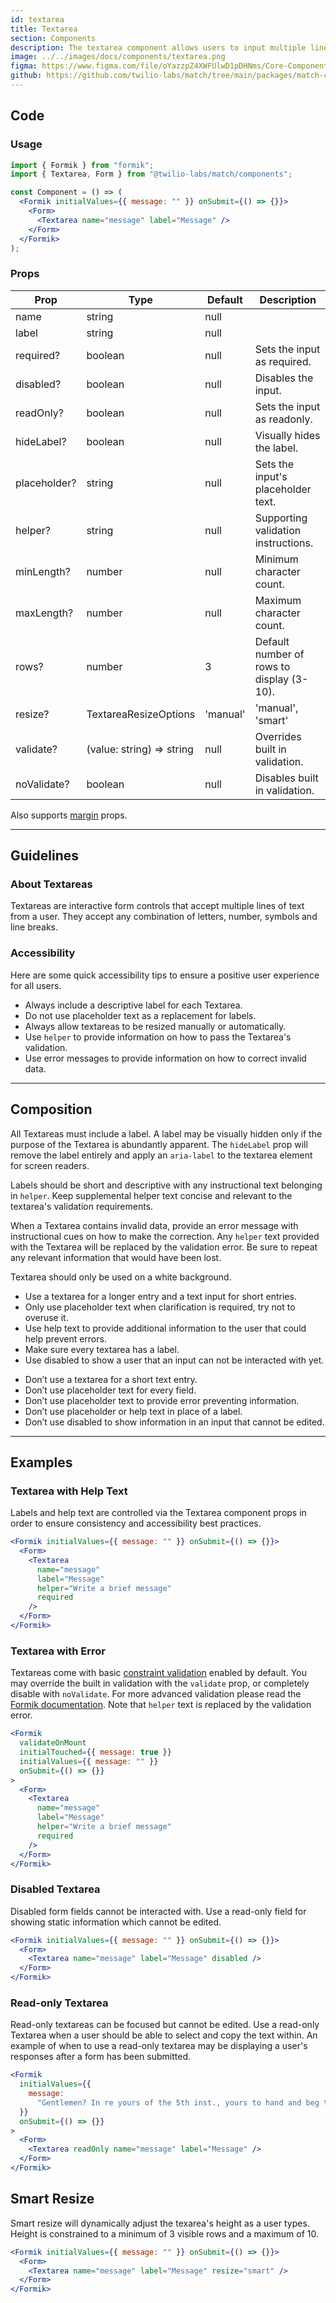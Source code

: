 ```yaml
---
id: textarea
title: Textarea
section: Components
description: The textarea component allows users to input multiple lines of text.
image: ../../images/docs/components/textarea.png
figma: https://www.figma.com/file/oYazzpZ4XWFUlwD1pDHNms/Core-Components?node-id=1166%3A3032
github: https://github.com/twilio-labs/match/tree/main/packages/match-components/src/textarea
---
```



## Code

### Usage

```jsx
import { Formik } from "formik";
import { Textarea, Form } from "@twilio-labs/match/components";

const Component = () => (
  <Formik initialValues={{ message: "" }} onSubmit={() => {}}>
    <Form>
      <Textarea name="message" label="Message" />
    </Form>
  </Formik>
);
```

### Props

| Prop         | Type                      | Default  | Description                               |
| ------------ | ------------------------- | -------- | ----------------------------------------- |
| name         | string                    | null     |                                           |
| label        | string                    | null     |                                           |
| required?    | boolean                   | null     | Sets the input as required.               |
| disabled?    | boolean                   | null     | Disables the input.                       |
| readOnly?    | boolean                   | null     | Sets the input as readonly.               |
| hideLabel?   | boolean                   | null     | Visually hides the label.                 |
| placeholder? | string                    | null     | Sets the input's placeholder text.        |
| helper?      | string                    | null     | Supporting validation instructions.       |
| minLength?   | number                    | null     | Minimum character count.                  |
| maxLength?   | number                    | null     | Maximum character count.                  |
| rows?        | number                    | 3        | Default number of rows to display (3-10). |
| resize?      | TextareaResizeOptions     | 'manual' | 'manual', 'smart'                         |
| validate?    | (value: string) => string | null     | Overrides built in validation.            |
| noValidate?  | boolean                   | null     | Disables built in validation.             |

Also supports [margin](/components/#margin-props) props.

---

## Guidelines

### About Textareas

Textareas are interactive form controls that accept multiple lines of text from a user. They accept any combination of letters, number, symbols and line breaks.

### Accessibility

Here are some quick accessibility tips to ensure a positive user experience for all users.

- Always include a descriptive label for each Textarea.
- Do not use placeholder text as a replacement for labels.
- Always allow textareas to be resized manually or automatically.
- Use `helper` to provide information on how to pass the Textarea's validation.
- Use error messages to provide information on how to correct invalid data.

---

## Composition

All Textareas must include a label. A label may be visually hidden only if the purpose of the Textarea is abundantly apparent. The `hideLabel` prop will remove the label entirely and apply an `aria-label` to the textarea element for screen readers.

Labels should be short and descriptive with any instructional text belonging in `helper`. Keep supplemental helper text concise and relevant to the textarea's validation requirements.

When a Textarea contains invalid data, provide an error message with instructional cues on how to make the correction. Any `helper` text provided with the Textarea will be replaced by the validation error. Be sure to repeat any relevant information that would have been lost.

Textarea should only be used on a white background.

<Guidelines>
  <Do>
    <ul>
      <li>
        Use a textarea for a longer entry and a text input for short entries.
      </li>
      <li>
        Only use placeholder text when clarification is required, try not to
        overuse it.
      </li>
      <li>
        Use help text to provide additional information to the user that could
        help prevent errors.
      </li>
      <li>Make sure every textarea has a label.</li>
      <li>
        Use disabled to show a user that an input can not be interacted with
        yet.
      </li>
    </ul>
  </Do>
  <DoNot>
    <ul>
      <li>Don’t use a textarea for a short text entry.</li>
      <li>Don’t use placeholder text for every field.</li>
      <li>
        Don’t use placeholder text to provide error preventing information.
      </li>
      <li>Don’t use placeholder or help text in place of a label.</li>
      <li>
        Don’t use disabled to show information in an input that cannot be
        edited.
      </li>
    </ul>
  </DoNot>
</Guidelines>

---

## Examples

### Textarea with Help Text

Labels and help text are controlled via the Textarea component props in order to ensure consistency and accessibility best practices.

```jsx live fullWidth
<Formik initialValues={{ message: "" }} onSubmit={() => {}}>
  <Form>
    <Textarea
      name="message"
      label="Message"
      helper="Write a brief message"
      required
    />
  </Form>
</Formik>
```

### Textarea with Error

Textareas come with basic [constraint validation](https://developer.mozilla.org/en-US/docs/Web/Guide/HTML/HTML5/Constraint_validation) enabled by default. You may override the built in validation with the `validate` prop, or completely disable with `noValidate`. For more advanced validation please read the [Formik documentation](https://formik.org/docs/guides/validation). Note that `helper` text is replaced by the validation error.

```jsx live fullWidth
<Formik
  validateOnMount
  initialTouched={{ message: true }}
  initialValues={{ message: "" }}
  onSubmit={() => {}}
>
  <Form>
    <Textarea
      name="message"
      label="Message"
      helper="Write a brief message"
      required
    />
  </Form>
</Formik>
```

### Disabled Textarea

Disabled form fields cannot be interacted with. Use a read-only field for showing static information which cannot be edited.

```jsx live fullWidth
<Formik initialValues={{ message: "" }} onSubmit={() => {}}>
  <Form>
    <Textarea name="message" label="Message" disabled />
  </Form>
</Formik>
```

### Read-only Textarea

Read-only textareas can be focused but cannot be edited. Use a read-only Textarea when a user should be able to select and copy the text within. An example of when to use a read-only textarea may be displaying a user's responses after a form has been submitted.

```jsx live fullWidth
<Formik
  initialValues={{
    message:
      "Gentlemen? In re yours of the 5th inst., yours to hand and beg to rep., brackets, that we have gone over the ground carefully and we seem to believe, i.e., to wit., e.g., in lieu, that despite all our precautionary measures which have been involved, we seem to believe that it is hardly necessary for us to proceed unless we receive an ipso facto that is not negligible at this moment. Hoping this finds you, I beg to remain, as of June 9, cordially yours, Regards.",
  }}
  onSubmit={() => {}}
>
  <Form>
    <Textarea readOnly name="message" label="Message" />
  </Form>
</Formik>
```

## Smart Resize

Smart resize will dynamically adjust the texarea's height as a user types. Height is constrained to a minimum of 3 visible rows and a maximum of 10.

```jsx live fullWidth
<Formik initialValues={{ message: "" }} onSubmit={() => {}}>
  <Form>
    <Textarea name="message" label="Message" resize="smart" />
  </Form>
</Formik>
```
